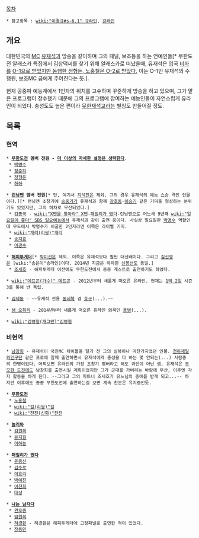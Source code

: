 [[목차]]
 * 참고항목 : [[wiki:"이경규#s-6.1" 규라인]], [[강라인]]

== 개요 ==
대한민국의 [[MC]] [[유재석]]과 방송을 같이하며 그의 패널, 보조등을 하는 연예인들[* 무한도전 알래스카 특집에서 김상덕씨를 찾기 위해 알래스카로 떠났을때, 유재석은 입국 [[비자]]를 [http://perspective-textcube.blogspot.kr/2010/03/%EC%9C%A0%EC%9E%AC%EC%84%9D1%EC%9D%B8%EC%9E%90%EB%A7%8C-%ED%8A%B9%EB%B3%84%EB%B9%84%EC%9E%90%EB%A1%9C-%EB%AF%B8%EA%B5%AD-%EA%B0%80%EB%8A%94-%EB%8D%94%EB%9F%AC%EC%9A%B4-%EC%84%B8%EC%83%81.html O-1으로 받았지만 동행한 정형돈, 노홍철은 O-2로 받았다.] 이는 O-1인 유재석의 수행원, 보조MC 급에게 주어진다는 뜻.].

현재 공중파 예능계에서 1인자의 위치를 고수하며 꾸준하게 방송을 하고 있으며, 그가 맡은 프로그램이 장수했기 때문에 그의 프로그램에 참여하는 예능인들이 자연스럽게 유라인이 되었다. 충성도도 높은 편이라 [[무한재석교]]라는 별칭도 만들어질 정도.

== 목록 ==
=== 현역 ===
 * '''[[무한도전]] 멤버 전원 - [[더 이상의 자세한 설명은 생략한다]]'''.
  * [[박명수]]
  * [[정준하]]
  * [[정형돈]]
  * [[하하]]

 * '''[[런닝맨]] 멤버 전원'''[* 단, 여기서 [[지석진]]은 제외. 그의 경우 유재석의 예능 스승 격인 인물이다.][* 런닝맨 초창기에 [[송중기]]가 유재석과 함께 [[강호동]]-[[이승기]] 같은 기믹을 형성하는 분위기도 있었지만, 그의 하차로 무산되었다.]
  * [[김종국]] - [[wiki:"X맨을 찾아라" X맨]]-[[패밀리가 떴다]]-런닝맨으로 어느새 9년째 [[wiki:"일요일이 좋다" SBS 일요예능]]에서 유재석과 같이 출연 중이다. 사실상 일요일판 [[박명수]] 역할인데 무도에서 박명수가 비굴한 2인자라면 이쪽은 라이벌 기믹.
  * [[wiki:"개리(리쌍)"개리]]
  * [[송지효]]
  * [[이광수]]

 * '''[[해피투게더]]'''[* [[박미선]]은 제외. 이쪽은 유재석보다 훨씬 대선배이다. 그리고 [[김신영]]은 [wiki:"송은이"송라인]이다. 2014년 지금은 하차한 [[신봉선]]도 동일.]
  * [[조세호]] - 해피투게더 이전에도 무한도전에서 종종 게스트로 출연하기도 하였다.

 * [[wiki:"데프콘(가수)" 데프콘]] - 2012년부터 새롭게 떠오른 유라인. 현재는 [[1박 2일]] 시즌3를 통해 반 독립.

 * [[김제동]] - ~~유재석 전용 [[동네북]] 겸 [[호구]](...).~~

 * [[샘 오취리]] - 2014년부터 새롭게 떠오른 유라인 외쿡인 [[용병]](...).

 * [[wiki:"김영철(개그맨)"김영철]]

=== 비현역 ===
 * [[남창희]] - 유재석이 국민MC 타이틀을 달기 전 그의 심복이나 마찬가지였던 인물. [[천하제일외인구단]] 같은 프로에 함께 출연하면서 유재석에게 충성을 다 하는 몇 안되는(...) 사람중의 한명이었다. 어찌보면 유라인의 가장 초창기 멤버라고 해도 과언이 아닌 셈. 유재석은 [[무모한 도전]]에도 남창희를 출연시킬 계획이었지만 그가 군대를 가버리는 바람에 무산, 이후엔 각자 활동을 하게 된다. --그리고 그의 파트너 조세호가 유느님의 총애를 받게 되고...-- 하지만 이후에도 종종 무한도전에 출연하는걸 보면 계속 친분은 유지중인듯.

 * '''[[무한도전]]'''
  * [[노홍철]]
  * [[wiki:"길(리쌍)"길]]
  * [[wiki:"전진(신화)"전진]]

 * '''[[놀러와]]'''
  * [[김원희]]
  * [[은지원]]
  * [[이하늘]]

 * '''[[패밀리가 떴다]]'''
  * [[윤종신]]
  * [[김수로]]
  * [[이효리]]
  * [[박예진]]
  * [[이천희]]
  * [[대성(빅뱅)|대성]]

 * '''[[나는 남자다]]'''
  * [[권오중]]
  * [[임원희]]
  * [[허경환]] - 허경환은 해피투게더에 고정패널로 출연한 적이 있었다.
  * [[장동민]]
